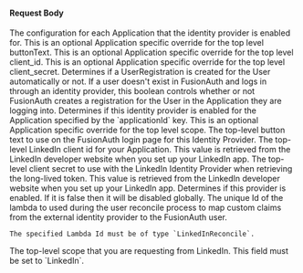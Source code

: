 
#### Request Body

<APIBlock>
  <APIField name="identityProvider.applicationConfiguration" type="Map<UUID, Object>" optional>
    The configuration for each Application that the identity provider is enabled for.
  </APIField>
  <APIField name="identityProvider.applicationConfiguration[applicationId].buttonText" type="String" optional>
    This is an optional Application specific override for the top level <InlineField>buttonText</InlineField>.
  </APIField>
  <APIField name="identityProvider.applicationConfiguration[applicationId].client_id" type="String" optional>
    This is an optional Application specific override for the top level <InlineField>client_id</InlineField>.
  </APIField>
  <APIField name="identityProvider.applicationConfiguration[applicationId].client_secret" type="String" optional>
    This is an optional Application specific override for the top level <InlineField>client_secret</InlineField>.
  </APIField>
  <APIField name="identityProvider.applicationConfiguration[applicationId].createRegistration" type="Boolean" optional defaults="true">
    Determines if a UserRegistration is created for the User automatically or not. If a user doesn't exist in FusionAuth and logs in through an identity provider, this boolean controls whether or not FusionAuth creates a registration for the User in the Application they are logging into.
  </APIField>
  <APIField name="identityProvider.applicationConfiguration[applicationId].enabled" type="Boolean" optional defaults="false">
    Determines if this identity provider is enabled for the Application specified by the `applicationId` key.
  </APIField>
  <APIField name="identityProvider.applicationConfiguration[applicationId].scope" type="String" optional>
    This is an optional Application specific override for the top level <InlineField>scope</InlineField>.
  </APIField>
  <APIField name="identityProvider.buttonText" type="String" required>
    The top-level button text to use on the FusionAuth login page for this Identity Provider.
  </APIField>
  <APIField name="identityProvider.client_id" type="String" required>
    The top-level LinkedIn client id for your Application. This value is retrieved from the LinkedIn developer website when you set up your LinkedIn app.
  </APIField>

  <IdentityProviderDebugRequestParameter idp_since={props.idp_since} />

  <APIField name="identityProvider.client_secret" type="String" required>
    The top-level client secret to use with the LinkedIn Identity Provider when retrieving the long-lived token. This value is retrieved from the LinkedIn developer website when you set up your LinkedIn app.
  </APIField>
  <APIField name="identityProvider.enabled" type="Boolean" optional defaults="false">
    Determines if this provider is enabled. If it is false then it will be disabled globally.
  </APIField>
  <APIField name="identityProvider.lambdaConfiguration.reconcileId" type="UUID" optional since="1.17.0">
    The unique Id of the lambda to used during the user reconcile process to map custom claims from the external identity provider to the FusionAuth user.

    The specified Lambda Id must be of type `LinkedInReconcile`.
  </APIField>

  <IdentityProviderLinkingStrategyRequestParameter idp_linking_strategy={props.idp_linking_strategy} idp_display_name={props.idp_display_name} idp_since={props.idp_since} />

  <APIField name="identityProvider.scope" type="String" optional>
    The top-level scope that you are requesting from LinkedIn.
  </APIField>

  <IdentityProviderTenantConfiguration idp_since={props.idp_since} />

  <APIField name="identityProvider.type" type="String" required>
    This field must be set to `LinkedIn`.
  </APIField>
</APIBlock>

<JSON title="Example LinkedIn Request JSON" src="identity-providers/linkedin-request.json" />
